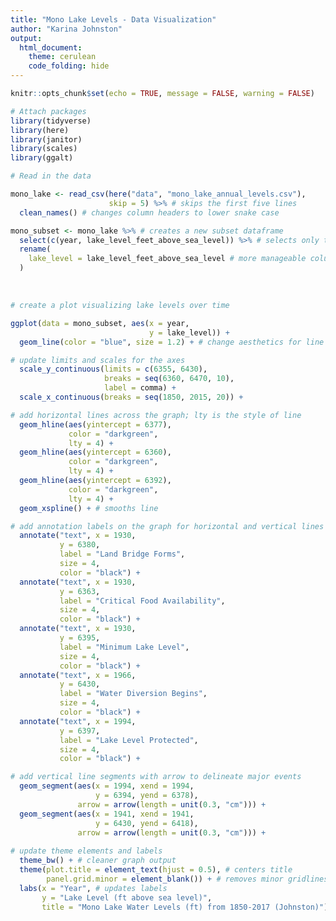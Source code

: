 ```yaml
---
title: "Mono Lake Levels - Data Visualization"
author: "Karina Johnston"
output: 
  html_document: 
    theme: cerulean
    code_folding: hide
---
```


```r
knitr::opts_chunk$set(echo = TRUE, message = FALSE, warning = FALSE)

# Attach packages
library(tidyverse)
library(here)
library(janitor)
library(scales)
library(ggalt)

```


```r
# Read in the data

mono_lake <- read_csv(here("data", "mono_lake_annual_levels.csv"), 
                      skip = 5) %>% # skips the first five lines
  clean_names() # changes column headers to lower snake case

```


```r
mono_subset <- mono_lake %>% # creates a new subset dataframe
  select(c(year, lake_level_feet_above_sea_level)) %>% # selects only the needed columns
  rename(
    lake_level = lake_level_feet_above_sea_level # more manageable column header name
  )

```

<br>

```r

# create a plot visualizing lake levels over time

ggplot(data = mono_subset, aes(x = year, 
                               y = lake_level)) +
  geom_line(color = "blue", size = 1.2) + # change aesthetics for line

# update limits and scales for the axes
  scale_y_continuous(limits = c(6355, 6430), 
                     breaks = seq(6360, 6470, 10),
                     label = comma) +
  scale_x_continuous(breaks = seq(1850, 2015, 20)) +

# add horizontal lines across the graph; lty is the style of line
  geom_hline(aes(yintercept = 6377), 
             color = "darkgreen", 
             lty = 4) +
  geom_hline(aes(yintercept = 6360), 
             color = "darkgreen", 
             lty = 4) +
  geom_hline(aes(yintercept = 6392), 
             color = "darkgreen", 
             lty = 4) +
  geom_xspline() + # smooths line

# add annotation labels on the graph for horizontal and vertical lines
  annotate("text", x = 1930, 
           y = 6380, 
           label = "Land Bridge Forms", 
           size = 4, 
           color = "black") +
  annotate("text", x = 1930, 
           y = 6363, 
           label = "Critical Food Availability", 
           size = 4, 
           color = "black") +
  annotate("text", x = 1930, 
           y = 6395, 
           label = "Minimum Lake Level", 
           size = 4, 
           color = "black") +
  annotate("text", x = 1966, 
           y = 6430, 
           label = "Water Diversion Begins", 
           size = 4, 
           color = "black") +
  annotate("text", x = 1994, 
           y = 6397, 
           label = "Lake Level Protected", 
           size = 4, 
           color = "black") +

# add vertical line segments with arrow to delineate major events
  geom_segment(aes(x = 1994, xend = 1994, 
                   y = 6394, yend = 6378),
               arrow = arrow(length = unit(0.3, "cm"))) +
  geom_segment(aes(x = 1941, xend = 1941, 
                   y = 6430, yend = 6418),
               arrow = arrow(length = unit(0.3, "cm"))) +
  
# update theme elements and labels
  theme_bw() + # cleaner graph output
  theme(plot.title = element_text(hjust = 0.5), # centers title
        panel.grid.minor = element_blank()) + # removes minor gridlines
  labs(x = "Year", # updates labels
       y = "Lake Level (ft above sea level)",
       title = "Mono Lake Water Levels (ft) from 1850-2017 (Johnston)") 

```


